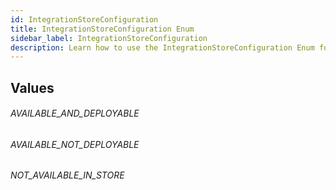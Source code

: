 ```yaml
---
id: IntegrationStoreConfiguration
title: IntegrationStoreConfiguration Enum
sidebar_label: IntegrationStoreConfiguration
description: Learn how to use the IntegrationStoreConfiguration Enum for Builder's API.
---
```


## Values

###### AVAILABLE_AND_DEPLOYABLE

###### AVAILABLE_NOT_DEPLOYABLE

###### NOT_AVAILABLE_IN_STORE
